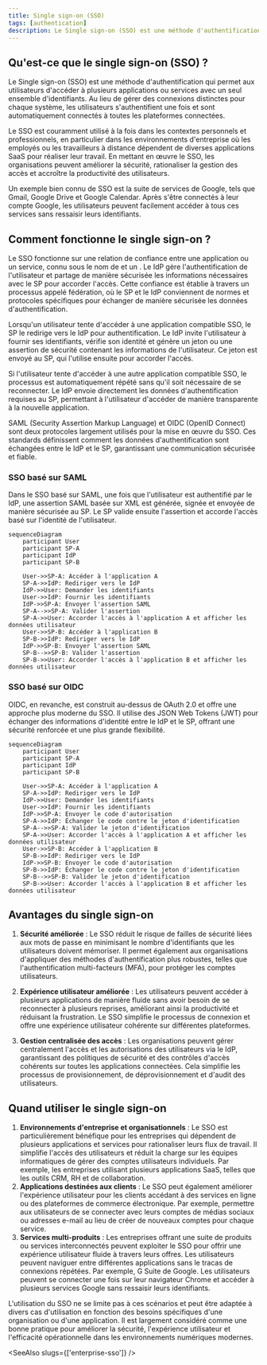 ```yaml
---
title: Single sign-on (SSO)
tags: [authentication]
description: Le Single sign-on (SSO) est une méthode d'authentification qui permet aux utilisateurs d'accéder à plusieurs systèmes avec un seul ensemble d'identifiants. En tant que composant clé des systèmes de gestion des identités et des accès (IAM), le SSO est largement utilisé dans les applications et services modernes basés sur le cloud, simplifiant l'accès des utilisateurs et améliorant la sécurité.
---
```


## Qu'est-ce que le single sign-on (SSO) ?

Le Single sign-on (SSO) est une méthode d'authentification qui permet aux utilisateurs d'accéder à plusieurs applications ou services avec un seul ensemble d'identifiants. Au lieu de gérer des connexions distinctes pour chaque système, les utilisateurs s'authentifient une fois et sont automatiquement connectés à toutes les plateformes connectées.

Le SSO est couramment utilisé à la fois dans les contextes personnels et professionnels, en particulier dans les environnements d'entreprise où les employés ou les travailleurs à distance dépendent de diverses applications SaaS pour réaliser leur travail. En mettant en œuvre le SSO, les organisations peuvent améliorer la sécurité, rationaliser la gestion des accès et accroître la productivité des utilisateurs.

Un exemple bien connu de SSO est la suite de services de Google, tels que Gmail, Google Drive et Google Calendar. Après s'être connectés à leur compte Google, les utilisateurs peuvent facilement accéder à tous ces services sans ressaisir leurs identifiants.

## Comment fonctionne le single sign-on ?

Le SSO fonctionne sur une relation de confiance entre une application ou un service, connu sous le nom de <Ref slug="service-provider" /> et un <Ref slug="identity-provider" />. Le IdP gère l'authentification de l'utilisateur et partage de manière sécurisée les informations nécessaires avec le SP pour accorder l'accès. Cette confiance est établie à travers un processus appelé fédération, où le SP et le IdP conviennent de normes et protocoles spécifiques pour échanger de manière sécurisée les données d'authentification.

Lorsqu'un utilisateur tente d'accéder à une application compatible SSO, le SP le redirige vers le IdP pour authentification. Le IdP invite l'utilisateur à fournir ses identifiants, vérifie son identité et génère un jeton ou une assertion de sécurité contenant les informations de l'utilisateur. Ce jeton est envoyé au SP, qui l'utilise ensuite pour accorder l'accès.

Si l'utilisateur tente d'accéder à une autre application compatible SSO, le processus est automatiquement répété sans qu'il soit nécessaire de se reconnecter. Le IdP envoie directement les données d'authentification requises au SP, permettant à l'utilisateur d'accéder de manière transparente à la nouvelle application.

SAML (Security Assertion Markup Language) et OIDC (OpenID Connect) sont deux protocoles largement utilisés pour la mise en œuvre du SSO. Ces standards définissent comment les données d'authentification sont échangées entre le IdP et le SP, garantissant une communication sécurisée et fiable.

### SSO basé sur SAML

Dans le SSO basé sur SAML, une fois que l'utilisateur est authentifié par le IdP, une assertion SAML basée sur XML est générée, signée et envoyée de manière sécurisée au SP. Le SP valide ensuite l'assertion et accorde l'accès basé sur l'identité de l'utilisateur.

```mermaid
sequenceDiagram
    participant User
    participant SP-A
    participant IdP
    participant SP-B

    User->>SP-A: Accéder à l'application A
    SP-A->>IdP: Rediriger vers le IdP
    IdP->>User: Demander les identifiants
    User->>IdP: Fournir les identifiants
    IdP->>SP-A: Envoyer l'assertion SAML
    SP-A-->>SP-A: Valider l'assertion
    SP-A->>User: Accorder l'accès à l'application A et afficher les données utilisateur
    User->>SP-B: Accéder à l'application B
    SP-B->>IdP: Rediriger vers le IdP
    IdP->>SP-B: Envoyer l'assertion SAML
    SP-B-->>SP-B: Valider l'assertion
    SP-B->>User: Accorder l'accès à l'application B et afficher les données utilisateur
```

### SSO basé sur OIDC

OIDC, en revanche, est construit au-dessus de OAuth 2.0 et offre une approche plus moderne du SSO. Il utilise des JSON Web Tokens (JWT) pour échanger des informations d'identité entre le IdP et le SP, offrant une sécurité renforcée et une plus grande flexibilité.

```mermaid
sequenceDiagram
    participant User
    participant SP-A
    participant IdP
    participant SP-B

    User->>SP-A: Accéder à l'application A
    SP-A->>IdP: Rediriger vers le IdP
    IdP->>User: Demander les identifiants
    User->>IdP: Fournir les identifiants
    IdP->>SP-A: Envoyer le code d'autorisation
    SP-A->>IdP: Échanger le code contre le jeton d'identification
    SP-A-->>SP-A: Valider le jeton d'identification
    SP-A->>User: Accorder l'accès à l'application A et afficher les données utilisateur
    User->>SP-B: Accéder à l'application B
    SP-B->>IdP: Rediriger vers le IdP
    IdP->>SP-B: Envoyer le code d'autorisation
    SP-B->>IdP: Échanger le code contre le jeton d'identification
    SP-B-->>SP-B: Valider le jeton d'identification
    SP-B->>User: Accorder l'accès à l'application B et afficher les données utilisateur
```

## Avantages du single sign-on

1. **Sécurité améliorée** : Le SSO réduit le risque de failles de sécurité liées aux mots de passe en minimisant le nombre d'identifiants que les utilisateurs doivent mémoriser. Il permet également aux organisations d'appliquer des méthodes d'authentification plus robustes, telles que l'authentification multi-facteurs (MFA), pour protéger les comptes utilisateurs.

2. **Expérience utilisateur améliorée** : Les utilisateurs peuvent accéder à plusieurs applications de manière fluide sans avoir besoin de se reconnecter à plusieurs reprises, améliorant ainsi la productivité et réduisant la frustration. Le SSO simplifie le processus de connexion et offre une expérience utilisateur cohérente sur différentes plateformes.

3. **Gestion centralisée des accès** : Les organisations peuvent gérer centralement l'accès et les autorisations des utilisateurs via le IdP, garantissant des politiques de sécurité et des contrôles d'accès cohérents sur toutes les applications connectées. Cela simplifie les processus de provisionnement, de déprovisionnement et d'audit des utilisateurs.

## Quand utiliser le single sign-on

1. **Environnements d'entreprise et organisationnels** : Le SSO est particulièrement bénéfique pour les entreprises qui dépendent de plusieurs applications et services pour rationaliser leurs flux de travail. Il simplifie l'accès des utilisateurs et réduit la charge sur les équipes informatiques de gérer des comptes utilisateurs individuels. Par exemple, les entreprises utilisant plusieurs applications SaaS, telles que les outils CRM, RH et de collaboration.
2. **Applications destinées aux clients** : Le SSO peut également améliorer l'expérience utilisateur pour les clients accédant à des services en ligne ou des plateformes de commerce électronique. Par exemple, permettre aux utilisateurs de se connecter avec leurs comptes de médias sociaux ou adresses e-mail au lieu de créer de nouveaux comptes pour chaque service.
3. **Services multi-produits** : Les entreprises offrant une suite de produits ou services interconnectés peuvent exploiter le SSO pour offrir une expérience utilisateur fluide à travers leurs offres. Les utilisateurs peuvent naviguer entre différentes applications sans le tracas de connexions répétées. Par exemple, G Suite de Google. Les utilisateurs peuvent se connecter une fois sur leur navigateur Chrome et accéder à plusieurs services Google sans ressaisir leurs identifiants.

L'utilisation du SSO ne se limite pas à ces scénarios et peut être adaptée à divers cas d'utilisation en fonction des besoins spécifiques d'une organisation ou d'une application. Il est largement considéré comme une bonne pratique pour améliorer la sécurité, l'expérience utilisateur et l'efficacité opérationnelle dans les environnements numériques modernes.

<SeeAlso slugs={['enterprise-sso']} />
